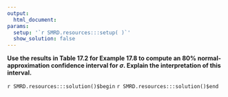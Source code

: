 ```yaml
---
output:
  html_document:
params:
  setup: '`r SMRD.resources:::setup( )`'
  show_solution: false
---
```


__Use the results in Table 17.2 for Example 17.8 to compute an $80\%$ normal-approximation confidence interval for $\sigma$.  Explain the interpretation of this interval.__

`r SMRD.resources:::solution()$begin`
`r SMRD.resources:::solution()$end`
